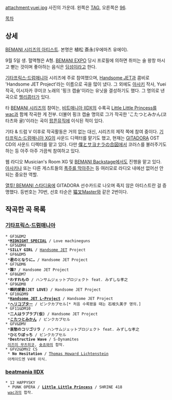 attachment:yuei.jpg
사진의 가운데. 왼쪽은 [[TAG]], 오른쪽은 [[96]].

[[목차]]

== 상세 ==
[[BEMANI 시리즈의 아티스트]]. 본명은 植松 斎永(우에마츠 유에이).

9월 5일 생. 혈액형은 A형. [[BEMANI EXPO]] 당시 프로필에 의하면 취미는 술 왕창 마시고 뻗는 것이며 좋아하는 음식은 [[딤섬]]이라고 한다.

[[기타프릭스·드럼매니아]] 시리즈에 주로 참여했으며, [[Handsome JET]]과 콤비로 'Handsome JET Project'라는 이름으로 곡을 많이 냈다.  그 외에도 [[아사키]] 작사, Yuei 작곡, 이시자카 쿠미코 노래의 '핑크 캡슐'이라는 유닛을 결성하기도 했다. 그 명의로 낸 곡으로 [[헬리콥터]]가 있다.

타 [[BEMANI 시리즈]]의 참여는, [[비트매니아 IIDX]]의 수록곡 [[Little Little Princess]]를 [[wac]]과 함께 작곡한 게 전부. 더불어 핑크 캡슐 명의로 그가 작곡한 'こたつとみかん(코타츠와 귤)'이라는 곡이 [[팝픈뮤직]]에 이식된 적이 있다.

기타 & 드럼 V 이후로 작곡활동은 거의 없는 대신, 시리즈의 제작 쪽에 참여 중이다. [[기타프릭스·드럼매니아 XG]]의 사운드 디렉터를 맡기도 했고, 현재는 [[GITADORA]] OST CD의 사운드 디렉터를 맡고 있다. 다만 [[僕とサヨナラの合図]]에서 코러스를 불러주기도 하는 등 아주 아주 가끔씩 참여하고 있다. 

웹 라디오 Musician's Room XG 및 [[BEMANI Backstage]]에서도 진행을 맡고 있다. [[아사키]]나 또는 다른 게스트들의 [[츳코미|폭주를 막아주는]] 등 여러모로 라디오 내에선 없어선 안되는 중요한 역할.

[[열투! BEMANI 스타디움]]에 GITADORA 선수카드로 나오며 죽지 않은 아티스트란 걸 증명했다. 등번호는 70번, 선호 타순은 [[猫叉Master]]와 같은 2번이다.

== 작곡한 곡 목록 ==
=== [[기타프릭스·드럼매니아]] === 
 * GF3&DM2
  *'''[[MIDNIGHT SPECIAL]]''' / Love machineguns
 * GF5&DM4
  *'''SILLY GIRL''' / [[Handsome JET]] Project
 * GF6&DM5
  *'''君のとなりに…''' / Handsome JET Project
 * GF7&DM6
  *'''誰?''' / Handsome JET Project
 * GF8&DM7
  *'''わすれもの''' / ハンサムジェットプロジェクト feat. みずしな孝之
 * GF9&DM8
  *'''瞬的愛歌(JET LOVE)''' / Handsome JET Project
 * GF10&DM9
  *'''[[Handsome JET L-Project]]''' / Handsome JET Project
  *'''[[ヘリコプター]]''' / ピンクカプセル[* 처음 수록됐을 때는 石坂久美子 명의.]
 * GF11&DM10
  *'''二人はラブラブ(仮)''' / Handsome JET Project
  *'''[[こたつとみかん]]''' / ピンクカプセル
 * GFV&DMV
  *'''哀愁のコリゴリラ''' / ハンサムジェットプロジェクト feat. みずしな孝之
  *'''ひとりぼっち''' / ピンクカプセル
  *'''Destructive Wave''' / S-Dynamites
  [[이즈미 무츠히코]], [[숏쵸]]와의 합작.
 * GFV2&DMV2 CS
  * '''No Hesitation''' / [[Thomas Howard Lichtenstein]]
  아케이드엔 V4에 이식.

=== [[beatmania IIDX]] ===
 * 12 HAPPYSKY
  * PUNK OPERA / '''[[Little Little Princess]]''' / SHRINE 418
  [[wac]]과의 합작.
